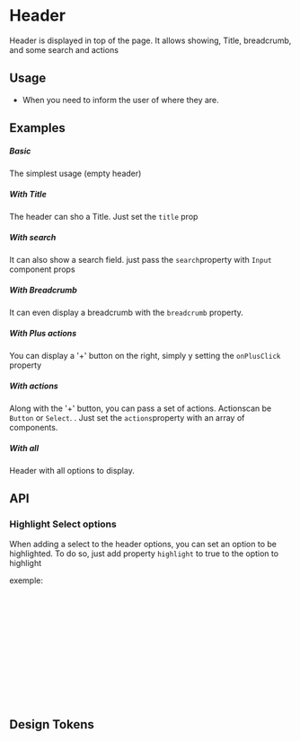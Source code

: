 
<Meta of={KitHeaderStories} />

# Header
Header is displayed in top of the page. It allows showing, Title, breadcrumb, and some search and actions

## Usage

- When you need to inform the user of where they are.

## Examples

##### Basic
The simplest usage (empty header)

<CustomCanvas content={Examples.Basic} source={Sources.Basic} id="header-basic" />

##### With Title
The header can sho a Title. Just set the `title` prop

<CustomCanvas content={Examples.Title} source={Sources.Title} id="header-title" />

##### With search
It can also show a search field. just pass the `search`property with `Input` component props

<CustomCanvas content={Examples.Search} source={Sources.Search} id="header-search" />

##### With Breadcrumb
It can even display a breadcrumb with the `breadcrumb` property.

<CustomCanvas content={Examples.Breadcrumb} source={Sources.Breadcrumb} id="header-breadcrumd" />

##### With Plus actions
You can display a '+' button on the right, simply y setting the `onPlusClick` property

<CustomCanvas content={Examples.PlusAction} source={Sources.PlusAction} id="header-plus" />

##### With actions
Along with the '+' button, you can pass a set of actions. Actionscan be `Button` or `Select`. . Just set the `actions`property with an array of components.

<CustomCanvas content={Examples.Actions} source={Sources.Actions} id="header-actions" />

##### With all

Header with all options to display.

<CustomCanvas content={Examples.All} source={Sources.All} id="header-all" />


## API

<Canvas of={KitHeaderStories.Api} />

<Controls of={KitHeaderStories.Api} />


### Highlight Select options

When adding a select to the header options, you can set an option to be highlighted.
To do so, just add property `highlight` to true to the option to highlight

exemple: 

```jsx
[
    {
        value: 'view',
        icon: ControlOutlined,
        label: "Vue"
    },
    {
        value: 'save',
        icon: ControlOutlined,
        label: "Enregistrer la vue",
        highlight: true,
    }
];
```



## Design Tokens

<DesignTokens path="components.Header" tokens={fields?.components?.Header} />